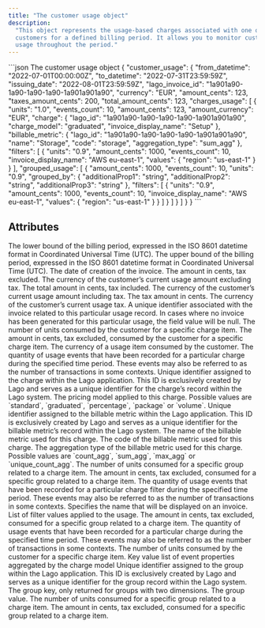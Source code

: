 ```yaml
---
title: "The customer usage object"
description:
  "This object represents the usage-based charges associated with one of your
  customers for a defined billing period. It allows you to monitor customer
  usage throughout the period."
---
```


<RequestExample>
```json The customer usage object
{
  "customer_usage": {
    "from_datetime": "2022-07-01T00:00:00Z",
    "to_datetime": "2022-07-31T23:59:59Z",
    "issuing_date": "2022-08-01T23:59:59Z",
    "lago_invoice_id": "1a901a90-1a90-1a90-1a90-1a901a901a90",
    "currency": "EUR",
    "amount_cents": 123,
    "taxes_amount_cents": 200,
    "total_amount_cents": 123,
    "charges_usage": [
      {
        "units": "1.0",
        "events_count": 10,
        "amount_cents": 123,
        "amount_currency": "EUR",
        "charge": {
          "lago_id": "1a901a90-1a90-1a90-1a90-1a901a901a90",
          "charge_model": "graduated",
          "invoice_display_name": "Setup"
        },
        "billable_metric": {
          "lago_id": "1a901a90-1a90-1a90-1a90-1a901a901a90",
          "name": "Storage",
          "code": "storage",
          "aggregation_type": "sum_agg"
        },
        "filters": [
          {
            "units": "0.9",
            "amount_cents": 1000,
            "events_count": 10,
            "invoice_display_name": "AWS eu-east-1",
            "values": {
              "region": "us-east-1"
            }
          }
        ],
        "grouped_usage": [
          {
            "amount_cents": 1000,
            "events_count": 10,
            "units": "0.9",
            "grouped_by": {
              "additionalProp1": "string",
              "additionalProp2": "string",
              "additionalProp3": "string"
            },
            "filters": [
              {
                "units": "0.9",
                "amount_cents": 1000,
                "events_count": 10,
                "invoice_display_name": "AWS eu-east-1",
                "values": {
                  "region": "us-east-1"
                }
              }
            ]
          }
        ]
      }
    ]
  }
}
```
</RequestExample>

## Attributes

<ResponseField name="customer_usage" type="object">
  <Expandable title="object" defaultOpen="true">
    <ResponseField name="from_datetime" type="string" required>
      The lower bound of the billing period, expressed in the ISO 8601 datetime
      format in Coordinated Universal Time (UTC).
    </ResponseField>
    <ResponseField name="to_datetime" type="string" required>
      The upper bound of the billing period, expressed in the ISO 8601 datetime
      format in Coordinated Universal Time (UTC).
    </ResponseField>
    <ResponseField name="issuing_date" type="string" required>
      The date of creation of the invoice.
    </ResponseField>
    <ResponseField name="amount_cents" type="integer" required>
      The amount in cents, tax excluded.
    </ResponseField>
    <ResponseField name="amount_currency" type="string" required>
      The currency of the customer’s current usage amount excluding tax.
    </ResponseField>
    <ResponseField name="total_amount_cents" type="integer" required>
      The total amount in cents, tax included.
    </ResponseField>
    <ResponseField name="total_amount_currency" type="string" required>
      The currency of the customer’s current usage amount including tax.
    </ResponseField>
    <ResponseField name="vat_amount_cents" type="integer" required>
      The tax amount in cents.
    </ResponseField>
    <ResponseField name="vat_amount_currency" type="string" required>
      The currency of the customer’s current usage tax.
    </ResponseField>
    <ResponseField name="lago_invoice_id" type="string">
      A unique identifier associated with the invoice related to this particular
      usage record. In cases where no invoice has been generated for this
      particular usage, the field value will be null.
    </ResponseField>
    <ResponseField name="charges_usage" type="array" required>
      <Expandable title="charges_usage">
        <ResponseField name="units" type="string" required>
          The number of units consumed by the customer for a specific charge
          item.
        </ResponseField>
        <ResponseField name="amount_cents" type="integer" required>
          The amount in cents, tax excluded, consumed by the customer for a
          specific charge item.
        </ResponseField>
        <ResponseField name="amount_currency" type="string" required>
          The currency of a usage item consumed by the customer.
        </ResponseField>
        <ResponseField name="events_count" type="string" required>
          The quantity of usage events that have been recorded for a particular
          charge during the specified time period. These events may also be
          referred to as the number of transactions in some contexts.
        </ResponseField>
        <ResponseField name="charge" type="object" required>
          <Expandable title="charge">
            <ResponseField name="lago_id" type="string" required>
              Unique identifier assigned to the charge within the Lago
              application. This ID is exclusively created by Lago and serves as
              a unique identifier for the charge’s record within the Lago
              system.
            </ResponseField>
            <ResponseField name="charge_model" type="string" required>
              The pricing model applied to this charge. Possible values are
              `standard`, `graduated`, `percentage`, `package` or `volume`.
            </ResponseField>
          </Expandable>
        </ResponseField>
        <ResponseField name="billable_metric" type="object" required>
          <Expandable title="billable_metric">
            <ResponseField name="lago_id" type="string" required>
              Unique identifier assigned to the billable metric within the Lago
              application. This ID is exclusively created by Lago and serves as
              a unique identifier for the billable metric’s record within the
              Lago system.
            </ResponseField>
            <ResponseField name="name" type="string" required>
              The name of the billable metric used for this charge.
            </ResponseField>
            <ResponseField name="code" type="string" required>
              The code of the billable metric used for this charge.
            </ResponseField>
            <ResponseField name="aggregation_type" type="string" required>
              The aggregation type of the billable metric used for this charge.
              Possible values are `count_agg`, `sum_agg`, `max_agg` or
              `unique_count_agg`.
            </ResponseField>
          </Expandable>
        </ResponseField>
        <ResponseField name="filters" type="object" required>
          <Expandable title="filters">
            <ResponseField name="units" type="string" required>
              The number of units consumed for a specific group related to a
              charge item.
            </ResponseField>
            <ResponseField name="amount_cents" type="integer" required>
              The amount in cents, tax excluded, consumed for a specific group
              related to a charge item.
            </ResponseField>
            <ResponseField name="events_count" type="integer" required>
              The quantity of usage events that have been recorded for a
              particular charge filter during the specified time period. These
              events may also be referred to as the number of transactions in
              some contexts.
            </ResponseField>
            <ResponseField name="invoice_display_name" type="string" required>
              Specifies the name that will be displayed on an invoice.
            </ResponseField>
            <ResponseField name="values" type="string" required>
              List of filter values applied to the usage.
            </ResponseField>
          </Expandable>
        </ResponseField>
        <ResponseField name="grouped_usage" type="object" required>
          <Expandable title="grouped_usage">
            <ResponseField name="amount_cents" type="integer" required>
              The amount in cents, tax excluded, consumed for a specific group
              related to a charge item.
            </ResponseField>
            <ResponseField name="events_count" type="string" required>
              The quantity of usage events that have been recorded for a
              particular charge during the specified time period. These events
              may also be referred to as the number of transactions in some
              contexts.
            </ResponseField>
            <ResponseField name="units" type="string" required>
              The number of units consumed by the customer for a specific charge
              item.
            </ResponseField>
            <ResponseField name="grouped_by" type="string" required>
              Key value list of event properties aggregated by the charge model
            </ResponseField>
            <ResponseField name="group" type="object" required>
              <Expandable title="group">
                <ResponseField name="lago_id" type="string" required>
                  Unique identifier assigned to the group within the Lago
                  application. This ID is exclusively created by Lago and serves
                  as a unique identifier for the group record within the Lago
                  system.
                </ResponseField>
                <ResponseField name="key" type="string" required>
                  The group key, only returned for groups with two dimensions.
                </ResponseField>
                <ResponseField name="value" type="string" required>
                  The group value.
                </ResponseField>
                <ResponseField name="units" type="string" required>
                  The number of units consumed for a specific group related to a
                  charge item.
                </ResponseField>
                <ResponseField name="amount_cents" type="integer" required>
                  The amount in cents, tax excluded, consumed for a specific
                  group related to a charge item.
                </ResponseField>
              </Expandable>
            </ResponseField>
          </Expandable>
        </ResponseField>
      </Expandable>
    </ResponseField>
  </Expandable>
</ResponseField>
